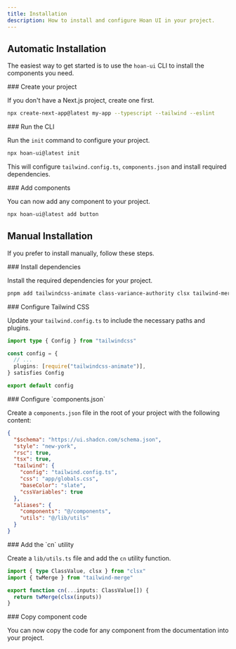```yaml
---
title: Installation
description: How to install and configure Hoan UI in your project.
---
```



## Automatic Installation

The easiest way to get started is to use the `hoan-ui` CLI to install the components you need.

<Steps>
<Step>
### Create your project

If you don't have a Next.js project, create one first.

```bash
npx create-next-app@latest my-app --typescript --tailwind --eslint
```
</Step>

<Step>
### Run the CLI

Run the `init` command to configure your project.

```bash
npx hoan-ui@latest init
```
This will configure `tailwind.config.ts`, `components.json` and install required dependencies.
</Step>

<Step>
### Add components

You can now add any component to your project.

```bash
npx hoan-ui@latest add button
```
</Step>
</Steps>

## Manual Installation

If you prefer to install manually, follow these steps.

<Steps>
<Step>
### Install dependencies

Install the required dependencies for your project.

```bash
pnpm add tailwindcss-animate class-variance-authority clsx tailwind-merge
```
</Step>

<Step>
### Configure Tailwind CSS

Update your `tailwind.config.ts` to include the necessary paths and plugins.

```ts title="tailwind.config.ts"
import type { Config } from "tailwindcss"

const config = {
  // ...
  plugins: [require("tailwindcss-animate")],
} satisfies Config

export default config
```

</Step>

<Step>
### Configure `components.json`

Create a `components.json` file in the root of your project with the following content:

```json title="components.json"
{
  "$schema": "https://ui.shadcn.com/schema.json",
  "style": "new-york",
  "rsc": true,
  "tsx": true,
  "tailwind": {
    "config": "tailwind.config.ts",
    "css": "app/globals.css",
    "baseColor": "slate",
    "cssVariables": true
  },
  "aliases": {
    "components": "@/components",
    "utils": "@/lib/utils"
  }
}
```
</Step>

<Step>
### Add the `cn` utility

Create a `lib/utils.ts` file and add the `cn` utility function.

```ts title="lib/utils.ts"
import { type ClassValue, clsx } from "clsx"
import { twMerge } from "tailwind-merge"

export function cn(...inputs: ClassValue[]) {
  return twMerge(clsx(inputs))
}
```
</Step>

<Step>
### Copy component code

You can now copy the code for any component from the documentation into your project.
</Step>

</Steps>
